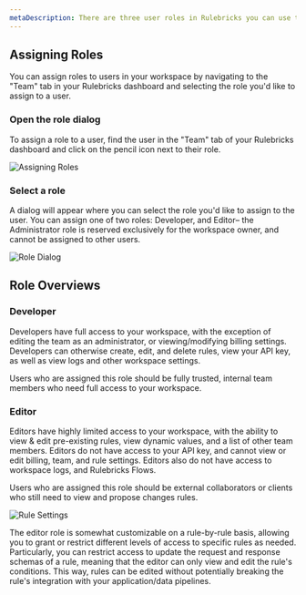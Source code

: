 ```yaml
---
metaDescription: There are three user roles in Rulebricks you can use to enable different levels of access to your workspace– Administrator, Developer, and Editor. Learn more about managing roles in Rulebricks.
---
```


## Assigning Roles

You can assign roles to users in your workspace by navigating to the "Team" tab in your Rulebricks dashboard and selecting the role you'd like to assign to a user.


<Steps>

### Open the role dialog

To assign a role to a user, find the user in the "Team" tab of your Rulebricks dashboard and click on the pencil icon next to their role.

![Assigning Roles](https://d1zic6dm9txw4h.cloudfront.net/rulebricks-docs-assets/static/images/workspace-management/workspace-change-role.png)

### Select a role

A dialog will appear where you can select the role you'd like to assign to the user. You can assign one of two roles: Developer, and Editor– the Administrator role is reserved exclusively for the workspace owner, and cannot be assigned to other users.

![Role Dialog](https://d1zic6dm9txw4h.cloudfront.net/rulebricks-docs-assets/static/images/workspace-management/workspace-role-dialog.png)

</Steps>

## Role Overviews

### Developer

Developers have full access to your workspace, with the exception of editing the team as an administrator, or viewing/modifying billing settings. Developers can otherwise create, edit, and delete rules, view your API key, as well as view logs and other workspace settings.

Users who are assigned this role should be fully trusted, internal team members who need full access to your workspace.

### Editor

Editors have highly limited access to your workspace, with the ability to view & edit pre-existing rules, view dynamic values, and a list of other team members. Editors do not have access to your API key, and cannot view or edit billing, team, and rule settings. Editors also do not have access to workspace logs, and Rulebricks Flows.

Users who are assigned this role should be external collaborators or clients who still need to view and propose changes rules.

![Rule Settings](https://d1zic6dm9txw4h.cloudfront.net/rulebricks-docs-assets/static/images/workspace-management/workspace-rule-settings.png)

The editor role is somewhat customizable on a rule-by-rule basis, allowing you to grant or restrict different levels of access to specific rules as needed. Particularly, you can restrict access to update the request and response schemas of a rule, meaning that the editor can only view and edit the rule's conditions. This way, rules can be edited without potentially breaking the rule's integration with your application/data pipelines.

